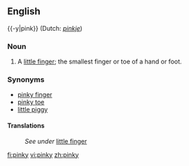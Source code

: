 {{wikipedia|dab=pinky}}
==English==
{{-y|pink}} (Dutch: ''[[pinkje]]'')
===Noun===
{{en-noun|pinkies}}
# A [[little finger]]; the smallest finger or toe of a hand or foot.

===Synonyms===
*[[pinky finger]]
*[[pinky toe]]
*[[little piggy]]

====Translations====
:''See under'' [[little finger]]

[[fi:pinky]]
[[vi:pinky]]
[[zh:pinky]]